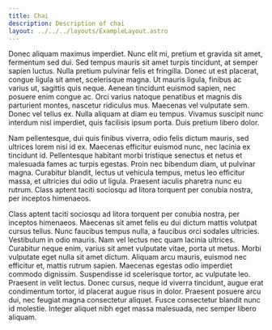 ```yaml
---
title: Chai
description: Description of chai
layout: ../../../layouts/ExampleLayout.astro
---
```


Donec aliquam maximus imperdiet. Nunc elit mi, pretium et gravida sit amet, fermentum sed dui. Sed tempus mauris sit amet turpis tincidunt, at semper sapien luctus. Nulla pretium pulvinar felis et fringilla. Donec ut est placerat, congue ligula sit amet, scelerisque magna. Ut mauris ligula, finibus ac varius ut, sagittis quis neque. Aenean tincidunt euismod sapien, nec posuere enim congue ac. Orci varius natoque penatibus et magnis dis parturient montes, nascetur ridiculus mus. Maecenas vel vulputate sem. Donec vel tellus ex. Nulla aliquam at diam eu tempus. Vivamus suscipit nunc interdum nisl imperdiet, quis facilisis ipsum porta. Duis pretium libero dolor.

Nam pellentesque, dui quis finibus viverra, odio felis dictum mauris, sed ultrices lorem nisi id ex. Maecenas efficitur euismod nunc, nec lacinia ex tincidunt id. Pellentesque habitant morbi tristique senectus et netus et malesuada fames ac turpis egestas. Proin nec bibendum diam, ut pulvinar magna. Curabitur blandit, lectus ut vehicula tempus, metus leo efficitur massa, et ultricies dui odio ut ligula. Praesent iaculis pharetra nunc eu rutrum. Class aptent taciti sociosqu ad litora torquent per conubia nostra, per inceptos himenaeos.

Class aptent taciti sociosqu ad litora torquent per conubia nostra, per inceptos himenaeos. Maecenas sit amet felis eu dui dictum mattis volutpat cursus tellus. Nunc faucibus tempus nulla, a faucibus orci sodales ultricies. Vestibulum in odio mauris. Nam vel lectus nec quam lacinia ultrices. Curabitur neque enim, varius sit amet vulputate vitae, porta ut metus. Morbi vulputate eget nulla sit amet dictum. Aliquam arcu mauris, euismod nec efficitur et, mattis rutrum sapien. Maecenas egestas odio imperdiet commodo dignissim. Suspendisse id scelerisque tortor, ac vulputate leo. Praesent in velit lectus. Donec cursus, neque id viverra tincidunt, augue erat condimentum tortor, id placerat augue risus in dolor. Praesent posuere arcu dui, nec feugiat magna consectetur aliquet. Fusce consectetur blandit nunc id molestie. Integer aliquet nibh eget massa malesuada, nec semper libero aliquam.